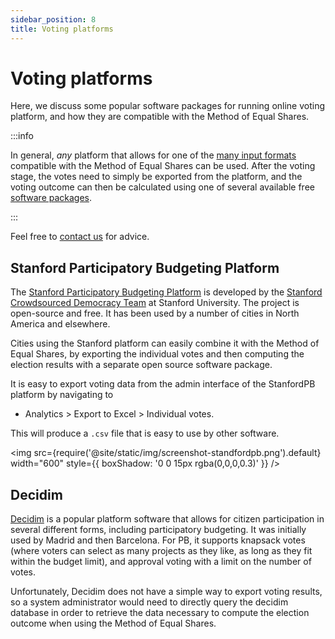 ```yaml
---
sidebar_position: 8
title: Voting platforms
---
```



# Voting platforms

Here, we discuss some popular software packages for running online <Acronym acronym="PB" tooltip="Participatory Budgeting" /> voting platform, and how they are compatible with the Method of Equal Shares.

:::info

In general, *any* platform that allows for one of the [many input formats](input-formats) compatible with the Method of Equal Shares can be used.
After the voting stage, the votes need to simply be exported from the platform, and the voting outcome can then be calculated using one of several available free [software packages](computation).

:::

Feel free to [contact us](../contacts) for advice.

## Stanford Participatory Budgeting Platform

The [Stanford Participatory Budgeting Platform](https://pbstanford.edu/) is developed by the [Stanford Crowdsourced Democracy Team](https://voxpopuli.stanford.edu/) at Stanford University.
The project is open-source and free.
It has been used by a number of cities in North America and elsewhere.

Cities using the Stanford platform can easily combine it with the Method of Equal Shares, by exporting the individual votes and then computing the election results with a separate open source software package.

It is easy to export voting data from the admin interface of the StanfordPB platform by navigating to
* Analytics > Export to Excel > Individual votes. 

This will produce a `.csv` file that is easy to use by other software.

<img src={require('@site/static/img/screenshot-standfordpb.png').default} width="600" style={{ boxShadow: '0 0 15px rgba(0,0,0,0.3)' }} />

## Decidim

[Decidim](https://decidim.org/) is a popular platform software that allows for citizen participation in several different forms, including participatory budgeting.
It was initially used by Madrid and then Barcelona.
For PB, it supports knapsack votes (where voters can select as many projects as they like, as long as they fit within the budget limit), and approval voting with a limit on the number of votes.

Unfortunately, Decidim does not have a simple way to export voting results, so a system administrator would need to directly query the decidim database in order to retrieve the data necessary to compute the election outcome when using the Method of Equal Shares.